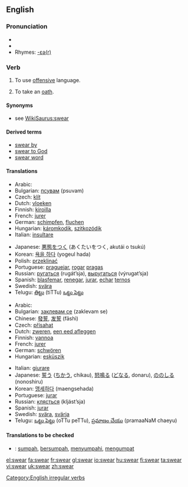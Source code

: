 ==English==

===Pronunciation===
*{{IPA|/'swεəɻ/}}
*{{audio|en-us-swear.ogg|Audio (US)}}
*Rhymes: [[Rhymes:English:-ɛə(r)|-ɛə(r)]]

===Verb===
{{en-verb2|'''to swear'''|'''[[swears]]'''|'''[[swore]]'''|'''[[sworn]]'''|'''[[swearing]]'''}}

# {{intransitive}} To use [[offensive]] language.
# {{intransitive}} {{transitive}} To take an [[oath]].

====Synonyms====
*see [[WikiSaurus:swear]]

====Derived terms====
*[[swear by]]
*[[swear to God]]
*[[swear word]]

====Translations====
{{trans-top|to curse}}
*Arabic: {{ARchar|[[شتم]]}} {{unicode|(šátama)}}
*Bulgarian: [[псувам]] (psuvam)
*Czech: [[klít]]
*Dutch: [[vloeken]]
*Finnish: [[kiroilla]]
*French: [[jurer]]
*German: [[schimpfen]], [[fluchen]]
*Hungarian: [[káromkodik]], [[szitkozódik]]
*Italian: [[insultare]]
{{trans-mid}}
*Japanese: [[悪態をつく]] (あくたいをつく, akutái o tsukú)
*Korean: [[욕을 하다]] (yogeul hada)
*Polish: [[przeklinać]]
*Portuguese: [[praguejar]], [[rogar]] [[praga]]s
*Russian: [[ругаться]] (rugát’sja), [[выругаться]] (výrugat’sja)
*Spanish: [[blasfemar]], [[renegar]], [[jurar]], [[echar]] [[terno]]s
*Swedish: [[svära]]
*Telugu: [[తిట్టు]] (tiTTu) [[ఒట్టు పెట్టు]]
{{trans-bottom}}

{{trans-top|to take an oath}}
*Arabic: {{ARchar|[[حلف]]}} {{unicode|(ħálafa)}}
*Bulgarian: [[заклевам се]] (zaklevam se)
*Chinese: [[發誓]], [[发誓]] (fāshì)
*Czech: [[přísahat]]
*Dutch: [[zweren]], [[een eed afleggen]]
*Finnish: [[vannoa]]
*French: [[jurer]]
*German: [[schwören]]
*Hungarian: [[esküszik]]
{{trans-mid}}
*Italian: [[giurare]]
*Japanese: [[誓う]] ([[ちかう]], chikau), [[怒鳴る]] ([[どなる]], donaru), [[ののしる]] (nonoshiru)
*Korean: [[맹세하다]] (maengsehada)
*Portuguese: [[jurar]]
*Russian: [[клясться]] (kljást’sja)
*Spanish: [[jurar]]
*Swedish: [[svära]], [[svärja]]
*Telugu: [[ఒట్టు పెట్టు]] (oTTu peTTu), [[ప్రమాణం చేయు]] (pramaaNaM chaeyu)
{{trans-bottom}}

====Translations to be checked====
{{checktrans}}

*{{ttbc|Indonesian}}: [[sumpah]], [[sumpah|bersumpah]], [[sumpah|menyumpahi]], [[umpat|mengumpat]]

[[Category:English irregular verbs]]

[[el:swear]]
[[fa:swear]]
[[fr:swear]]
[[gl:swear]]
[[io:swear]]
[[hu:swear]]
[[fi:swear]]
[[ta:swear]]
[[vi:swear]]
[[uk:swear]]
[[zh:swear]]